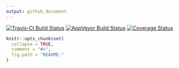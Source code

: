 ```yaml
---
output: github_document
---
```


[![Travis-CI Build Status](https://travis-ci.org/USCbiostats/software-dev.svg?branch=master)](https://travis-ci.org/)
[![AppVeyor Build Status](https://ci.appveyor.com/api/projects/status/github/USCbiostats/software-dev?branch=master&svg=true)](https://ci.appveyor.com/project/USCBiostats/software-dev)
[![Coverage Status](https://img.shields.io/codecov/c/github/USCbiostats/software-dev/master.svg)](https://codecov.io/github/USCBiostats/software-dev?branch=master)


<!-- README.md is generated from README.Rmd. Please edit that file -->

```r
knitr::opts_chunk$set(
  collapse = TRUE,
  comment = "#>",
  fig.path = "README-"
)
```
